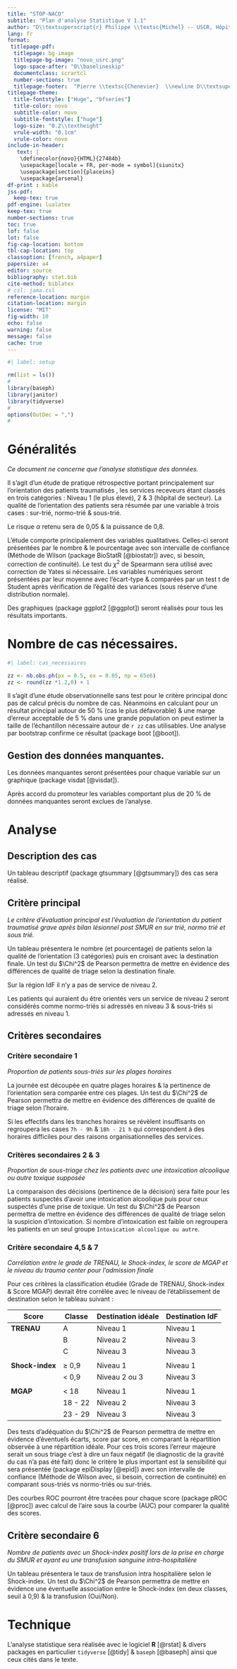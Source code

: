 ```yaml
---
title: "STOP-NACO"
subtitle: "Plan d'analyse Statistique V 1.1"
author: "D\\textsuperscript{r} Philippe \\textsc{Michel} -- USCR, Hôpital NOVO"
lang: fr
format:
 titlepage-pdf:
  titlepage: bg-image
  titlepage-bg-image: "novo_usrc.png"
  logo-space-after: "0\\baselineskip"
  documentclass: scrartcl
  number-sections: true
  titlepage-footer:  "Pierre \\textsc{Chenevier}  \\newline D\\textsuperscript{r} Fabrice  \\textsc{Louvet} -- SAMU 95, Hôpital \\textsc{novo} (Site Pontoise)\\newline \\newline Chef de projet : M\\textsuperscript{me} Véronique \\textsc{Da Costa}\\newline \\newline Étude rétrospective de l'orientation d'un patient traumatisé grave dans le Val d'Oise. \\newline \\newline \\today"
titlepage-theme:
  title-fontstyle: ["Huge", "bfseries"]
  title-color: novo
  subtitle-color: novo
  subtitle-fontstyle: ["huge"]
  logo-size: "0.2\\textheight"
  vrule-width: "0.1cm"
  vrule-color: novo
include-in-header:
   text: |
    \definecolor{novo}{HTML}{27484b}
    \usepackage[locale = FR, per-mode = symbol]{siunitx}
    \usepackage[section]{placeins}
    \usepackage{arsenal}
df-print : kable
jss-pdf:
  keep-tex: true
pdf-engine: lualatex
keep-tex: true
number-sections: true
toc: true
lof: false
lot: false
fig-cap-location: bottom
tbl-cap-location: top
classoption: [french, a4paper]
papersize: a4
editor: source
bibliography: stat.bib
cite-method: biblatex
# csl: jama.csl
reference-location: margin
citation-location: margin
license: "MIT"
fig-width: 10
echo: false
warning: false
message: false
cache: true
---
```


```r
#| label: setup

rm(list = ls())
#
library(baseph)
library(janitor)
library(tidyverse)
#
options(OutDec = ",")
#
```

# Généralités

*Ce document ne concerne que l'analyse statistique des données.*

Il s'agit d'un étude de pratique rétrospective portant principalement sur l'orientation des patients traumatisés , les services receveurs étant classés en trois catégories : Niveau 1 (le plus élevé), 2 & 3 (hôpital de secteur). La qualité de l'orientation des patients sera résumée par une variable à trois cases : sur-trié, normo-trié & sous-trié.

Le risque $\alpha$ retenu sera de 0,05 & la puissance de 0,8.

L'étude comporte principalement des variables qualitatives. Celles-ci seront présentées par le nombre & le pourcentage avec son intervalle de confiance (Méthode de Wilson (package BioStatR [@biostatr]) avec, si besoin, correction de continuité).  Le test du $\chi^2$ de Spearmann sera utilisé avec correction de Yates si nécessaire. Les variables numériques seront présentées par leur moyenne avec l'écart-type  & comparées par un test t de Student après vérification de l'égalité des variances (sous réserve d'une distribution normale).

Des graphiques (package ggplot2 [@ggplot]) seront réalisés pour tous les résultats importants. 

# Nombre de cas nécessaires.

```r
#| label: cas_necessaires

zz <- nb.obs.ph(px = 0.5, ex = 0.05, np = 65e6)
zz <- round(zz *1.2,0) + 1
```

Il s'agit d'une étude observationnelle sans test pour le critère principal donc pas de calcul précis du nombre de cas. Néanmoins en calculant pour un résultat principal autour de 50 % (cas le plus défavorable) & une marge d'erreur acceptable de 5 % dans une grande population on peut estimer la taille de l'échantillon nécessaire autour de `r zz` cas utilisables. Une analyse par bootstrap confirme ce résultat (package boot [@boot]).

## Gestion des données manquantes.

Les données manquantes seront présentées pour chaque variable sur un graphique (package visdat [@visdat]).

Après accord du promoteur les variables comportant plus de 20 % de données manquantes seront exclues de l'analyse.

# Analyse

## Description des cas

Un tableau descriptif (package gtsummary [@gtsummary]) des cas sera réalisé.

## Critère principal

*Le critère d’évaluation principal est l’évaluation de l’orientation du patient traumatisé grave après bilan lésionnel post SMUR en sur trié, normo trié et sous trié.*

Un tableau présentera le nombre (et pourcentage) de patients selon la qualité de l'orientation (3 catégories) puis en croisant avec la destination finale. Un test du $\Chi^2$ de Pearson permettra de mettre en évidence des différences de qualité de triage selon la destination finale.

::: {.callout-important}
Sur la région IdF il n'y a pas de service de niveau 2. 

Les patients qui auraient du être orientés vers un service de niveau 2 seront considérés comme normo-triés si adressés en niveau 3 & sous-triés si adressés en niveau 1.
:::

\bigskip

## Critères secondaires

\bigskip

### Critère secondaire 1

*Proportion de patients sous-triés sur les plages horaires*

La journée est découpée en quatre plages horaires & la pertinence de l'orientation sera comparée entre ces plages. Un test du $\Chi^2$ de Pearson permettra de mettre en évidence des différences de qualité de triage selon l'horaire.

Si les effectifs dans les tranches horaires se révèlent insuffisants on regroupera les cases `7h - 9h` & `18h - 21 h` qui correspondent à des horaires difficiles pour des raisons organisationnelles des services.

\bigskip

### Critères secondaires 2 & 3

*Proportion de sous-triage chez les patients avec une intoxication alcoolique ou autre toxique supposée*

La comparaison des décisions (pertinence de la décision) sera faite pour les patients suspectés d'avoir une intoxication alcoolique puis pour ceux suspectés d'une prise de toxique. Un test du $\Chi^2$ de Pearson permettra de mettre en évidence des différences de qualité de triage selon la suspicion d'intoxication. Si nombre d'intoxication est faible on regroupera les patients en un seul groupe `Intoxication alcoolique ou autre`.

\bigskip

### Critère secondaire 4,5 & 7

*Corrélation entre le grade de TRENAU, le Shock-index, le score de MGAP et le niveau du trauma center pour l’admission finale*

Pour ces critères la classification étudiée (Grade de TRENAU, Shock-index & Score MGAP) devrait être corrélée avec le niveau de l'établissement de destination selon le tableau suivant :

\bigskip

| Score           | Classe  | Destination idéale   | Destination IdF|
|-----------------|---------|---------------|-----------------|
| **TRENAU**      | A       | Niveau 1      | Niveau 1 |
|                 | B       | Niveau 2      | Niveau 3 |
|                 | C       | Niveau 3      | Niveau 3 |
| ||||
| **Shock-index** | $\geq$ 0,9| Niveau 1      | Niveau 1| 
|                 | $<$ 0,9  | Niveau 2 ou 3 | Niveau 3 |
| ||||
| **MGAP**        | $<$ 18    | Niveau 1      | Niveau 1 |
|                 | 18 - 22 | Niveau 2      | Niveau 3 |
|                 | 23 - 29 | Niveau 3      | Niveau 3 |

\bigskip

Des tests d’adéquation du $\Chi^2$ de Pearson permettra de mettre en évidence d'éventuels écarts, score par score, en comparant la répartition observée à une répartition idéale. Pour ces trois scores l'erreur majeure serait un sous triage c'est à dire un faux négatif (le diagnostic de la gravité du cas n'a pas été fait) donc le critère le plus important est la sensibilité qui sera présentée (package epiDisplay [@epid]) avec son intervalle de confiance (Méthode de Wilson avec, si besoin, correction de continuité) en comparant sous-triés vs normo-triés ou sur-triés. 

Des courbes ROC pourront être tracées pour chaque score (package pROC [@proc]) avec calcul de l'aire sous la courbe (AUC) pour comparer la qualité des scores.

## Critère secondaire 6

*Nombre de patients avec un Shock-index positif lors de la prise en charge du SMUR et ayant eu une transfusion sanguine intra-hospitalière*

Un tableau présentera le taux de transfusion intra hospitalière selon le Shock-index. Un test du $\Chi^2$ de Pearson permettra de mettre en évidence une éventuelle association entre le Shock-index (en deux classes, seuil à 0,9) & la transfusion (Oui/Non).


# Technique {.appendix}

L'analyse statistique sera réalisée avec le logiciel **R** [@rstat] & divers packages en particulier `tidyverse` [@tidy]  & `baseph` [@baseph] ainsi que ceux cités dans le texte.
